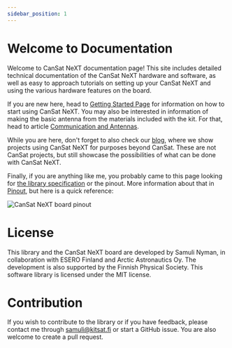 ```yaml
---
sidebar_position: 1
---
```


# Welcome to Documentation

Welcome to CanSat NeXT documentation page! This site includes detailed technical documentation of the CanSat NeXT hardware and software, as well as easy to approach tutorials on setting up your CanSat NeXT and using the various hardware features on the board.

If you are new here, head to [Getting Started Page](./course/course.md) for information on how to start using CanSat NeXT. You may also be interested in information of making the basic antenna from the materials included with the kit. For that, head to article [Communication and Antennas](./CanSat-hardware/communication).

While you are here, don't forget to also check our [blog](./../blog/), where we show projects using CanSat NeXT for purposes beyond CanSat. These are not CanSat projects, but still showcase the possibilities of what can be done with CanSat NeXT.

Finally, if you are anything like me, you probably came to this page looking for [the library specification](./CanSat-software/library_specification) or the pinout. More information about that in [Pinout](./CanSat-hardware/pin_out), but here is a quick reference:

![CanSat NeXT board pinout](./CanSat-hardware/img/pinout.png)

# License

This library and the CanSat NeXT board are developed by Samuli Nyman, in collaboration with ESERO Finland and Arctic Astronautics Oy. The development is also supported by the Finnish Physical Society. This software library is licensed under the MIT license.

# Contribution

If you wish to contribute to the library or if you have feedback, please contact me through samuli@kitsat.fi or start a GitHub issue. You are also welcome to create a pull request.